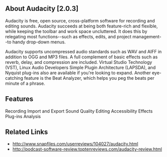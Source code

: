 ==About Audacity [2.0.3]==
Audacity is free, open source, cross-platform software for recording and editing sounds.  Audacity succeeds at being both feature-rich and flexible, while keeping the toolbar and work space uncluttered. It does this by relegating most functions--such as effects, edits, and project management--to handy drop-down menus.

Audacity supports uncompressed audio standards such as WAV and AIFF in addition to OGG and MP3 files. A full complement of basic effects such as reverb, delay, and compression are included. Virtual Studio Technology (VST), Linux Audio Developers Simple Plugin Architecture (LAPSDA), and Nyquist plug-ins also are available if you're looking to expand. Another eye-catching feature is the Beat Analyzer, which helps you peg the beats per minute of a phrase.
{{images/audacity.png}}
==Features==
Recording
Import and Export
Sound Quality
Editing
Accessibility
Effects
Plug-ins
Analysis
==Related Links==
*http://www.snapfiles.com/userreviews/104027/audacity.html
*http://podcast-software-review.toptenreviews.com/audacity-review.html

